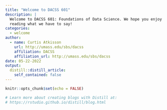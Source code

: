 ```yaml
---
title: "Welcome to DACSS 601"
description: |
  Welcome to DACSS 601: Foundations of Data Science. We hope you enjoy 
  reading what we have to say!
categories:
  - welcome
author:
  - name: Curtis Atkisson
    url: http://umass.edu/sbs/dacss
    affiliation: DACSS
    affiliation_url: http://umass.edu/sbs/dacss
date: 05-22-2022
output:
  distill::distill_article:
    self_contained: false
---
```


```r
knitr::opts_chunk$set(echo = FALSE)

# Learn more about creating blogs with Distill at:
# https://rstudio.github.io/distill/blog.html

```



